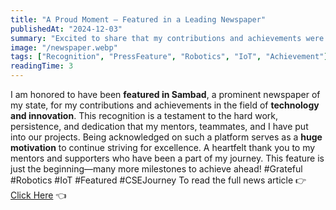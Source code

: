 ```yaml
---
title: "A Proud Moment – Featured in a Leading Newspaper"
publishedAt: "2024-12-03"
summary: "Excited to share that my contributions and achievements were recently featured in Sambad, a leading newspaper of my state."
image: "/newspaper.webp"
tags: ["Recognition", "PressFeature", "Robotics", "IoT", "Achievement"]
readingTime: 3
---
```



I am honored to have been **featured in Sambad**, a prominent newspaper of my state, for my contributions and achievements in the field of **technology and innovation**.
This recognition is a testament to the hard work, persistence, and dedication that my mentors, teammates, and I have put into our projects. Being acknowledged on such a platform serves as a **huge motivation** to continue striving for excellence.
A heartfelt thank you to my mentors and supporters who have been a part of my journey. This feature is just the beginning—many more milestones to achieve ahead!
#Grateful #Robotics #IoT #Featured #CSEJourney
To read the full news article 👉 [Click Here](https://sambadepaper.com/imageview_48414_469171_4_72_03-12-2024_13_i_1_sf.html) 👈
